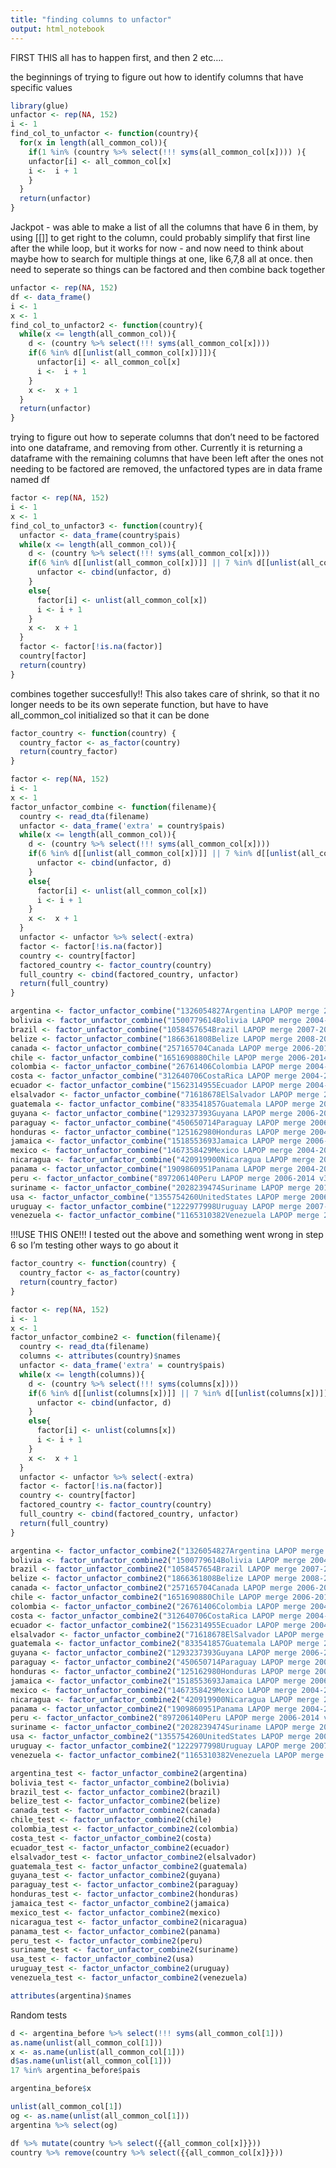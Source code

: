 ```yaml
---
title: "finding columns to unfactor"
output: html_notebook
---
```

FIRST
THIS all has to happen first, and then 2 etc....

the beginnings of trying to figure out how to identify columns that have specific values
```r
library(glue)
unfactor <- rep(NA, 152)
i <- 1
find_col_to_unfactor <- function(country){
  for(x in length(all_common_col)){
    if(1 %in% (country %>% select(!!! syms(all_common_col[x]))) ){
    unfactor[i] <- all_common_col[x]
    i <-  i + 1
    }
  }
  return(unfactor)
}

```


Jackpot - was able to make a list of all the columns that have 6 in them, by using [[]] to get right to the column, could probably simplify that first line after the while loop, but it works for now - and now need to think about maybe how to search for multiple things at one, like 6,7,8 all at once. then need to seperate so things can be factored and then combine back together
```r
unfactor <- rep(NA, 152)
df <- data_frame()
i <- 1
x <- 1
find_col_to_unfactor2 <- function(country){
  while(x <= length(all_common_col)){
    d <- (country %>% select(!!! syms(all_common_col[x])))
    if(6 %in% d[[unlist(all_common_col[x])]]){
      unfactor[i] <- all_common_col[x]
      i <-  i + 1
    }
    x <-  x + 1
  }
  return(unfactor)
}
```


trying to figure out how to seperate columns that don't need to be factored into one dataframe, and removing from other. Currently it is returning a dataframe with the remaining columns that have been left after the ones not needing to be factored are removed, the unfactored types are in data frame named df
```r
factor <- rep(NA, 152)
i <- 1
x <- 1
find_col_to_unfactor3 <- function(country){
  unfactor <- data_frame(country$pais)
  while(x <= length(all_common_col)){
    d <- (country %>% select(!!! syms(all_common_col[x])))
    if(6 %in% d[[unlist(all_common_col[x])]] || 7 %in% d[[unlist(all_common_col[x])]] || 8 %in% d[[unlist(all_common_col[x])]] || 9 %in% d[[unlist(all_common_col[x])]] || 10 %in% d[[unlist(all_common_col[x])]]){
      unfactor <- cbind(unfactor, d)
    }
    else{
      factor[i] <- unlist(all_common_col[x])
      i <- i + 1
    }
    x <-  x + 1
  }
  factor <- factor[!is.na(factor)]
  country[factor]
  return(country)
}
```

combines together succesfully!! This also takes care of shrink, so that it no longer needs to be its own seperate function, but have to have all_common_col initialized so that it can be done
```r
factor_country <- function(country) {
  country_factor <- as_factor(country)
  return(country_factor)
}

factor <- rep(NA, 152)
i <- 1
x <- 1
factor_unfactor_combine <- function(filename){
  country <- read_dta(filename)
  unfactor <- data_frame('extra' = country$pais)
  while(x <= length(all_common_col)){
    d <- (country %>% select(!!! syms(all_common_col[x])))
    if(6 %in% d[[unlist(all_common_col[x])]] || 7 %in% d[[unlist(all_common_col[x])]] || 8 %in% d[[unlist(all_common_col[x])]] || 9 %in% d[[unlist(all_common_col[x])]] || 10 %in% d[[unlist(all_common_col[x])]]){
      unfactor <- cbind(unfactor, d)
    }
    else{
      factor[i] <- unlist(all_common_col[x])
      i <- i + 1
    }
    x <-  x + 1
  }
  unfactor <- unfactor %>% select(-extra)
  factor <- factor[!is.na(factor)]
  country <- country[factor]
  factored_country <- factor_country(country)
  full_country <- cbind(factored_country, unfactor)
  return(full_country)
}
```

```r
argentina <- factor_unfactor_combine("1326054827Argentina LAPOP merge 2008-2014 v3.0_W_dta.zip")
bolivia <- factor_unfactor_combine("1500779614Bolivia LAPOP merge 2004-2014 v3.0_W_dta.zip")
brazil <- factor_unfactor_combine("1058457654Brazil LAPOP merge 2007-2014 v3.0_W_dta.zip")
belize <- factor_unfactor_combine("1866361808Belize LAPOP merge 2008-2014 v3.0_W_dta.zip")
canada <- factor_unfactor_combine("257165704Canada LAPOP merge 2006-2014 v3.0_W_dta.zip")
chile <- factor_unfactor_combine("1651690880Chile LAPOP merge 2006-2014 v3.0_W_dta.zip")
colombia <- factor_unfactor_combine("26761406Colombia LAPOP merge 2004-2014 v3.0_W_dta.zip")
costa <- factor_unfactor_combine("312640706CostaRica LAPOP merge 2004-2014 v3.0_W_dta.zip")
ecuador <- factor_unfactor_combine("1562314955Ecuador LAPOP merge 2004-2014 v3.0_W_dta.zip")
elsalvador <- factor_unfactor_combine("71618678ElSalvador LAPOP merge 2004-2014 v3.0_W_dta.zip")
guatemala <- factor_unfactor_combine("833541857Guatemala LAPOP merge 2004-2014 v3.0_W_dta.zip")
guyana <- factor_unfactor_combine("1293237393Guyana LAPOP merge 2006-2014 v3.0_W_dta.zip")
paraguay <- factor_unfactor_combine("450650714Paraguay LAPOP merge 2006-2014 v3.0_W_dta.zip")
honduras <- factor_unfactor_combine("125162980Honduras LAPOP merge 2004-2014 v3.0_W_dta.zip")
jamaica <- factor_unfactor_combine("1518553693Jamaica LAPOP merge 2006-2014 v3.0_W_dta.zip")
mexico <- factor_unfactor_combine("1467358429Mexico LAPOP merge 2004-2014 v3.0_W_dta.zip")
nicaragua <- factor_unfactor_combine("420919900Nicaragua LAPOP merge 2004-2014 v3.0_W_dta.zip")
panama <- factor_unfactor_combine("1909860951Panama LAPOP merge 2004-2014 v3.0_W_dta.zip")
peru <- factor_unfactor_combine("897206140Peru LAPOP merge 2006-2014 v3.0_W_dta.zip")
suriname <- factor_unfactor_combine("2028239474Suriname LAPOP merge 2010-2014 v3.0_W_dta.zip")
usa <- factor_unfactor_combine("1355754260UnitedStates LAPOP merge 2006-2014 v3.0_W_dta.zip")
uruguay <- factor_unfactor_combine("1222977998Uruguay LAPOP merge 2007-2014 v3.0_W_dta.zip")
venezuela <- factor_unfactor_combine("1165310382Venezuela LAPOP merge 2007-2014 v3.0_W_dta.zip")
```

!!!USE THIS ONE!!!
I tested out the above and something went wrong in step 6 so I'm testing other ways to go about it
```r
factor_country <- function(country) {
  country_factor <- as_factor(country)
  return(country_factor)
}

factor <- rep(NA, 152)
i <- 1
x <- 1
factor_unfactor_combine2 <- function(filename){
  country <- read_dta(filename)
  columns <- attributes(country)$names
  unfactor <- data_frame('extra' = country$pais)
  while(x <= length(columns)){
    d <- (country %>% select(!!! syms(columns[x])))
    if(6 %in% d[[unlist(columns[x])]] || 7 %in% d[[unlist(columns[x])]] || 8 %in% d[[unlist(columns[x])]] || 9 %in% d[[unlist(columns[x])]] || 10 %in% d[[unlist(columns[x])]]){
      unfactor <- cbind(unfactor, d)
    }
    else{
      factor[i] <- unlist(columns[x])
      i <- i + 1
    }
    x <-  x + 1
  }
  unfactor <- unfactor %>% select(-extra)
  factor <- factor[!is.na(factor)]
  country <- country[factor]
  factored_country <- factor_country(country)
  full_country <- cbind(factored_country, unfactor)
  return(full_country)
}
```

```r
argentina <- factor_unfactor_combine2("1326054827Argentina LAPOP merge 2008-2014 v3.0_W_dta.zip")
bolivia <- factor_unfactor_combine2("1500779614Bolivia LAPOP merge 2004-2014 v3.0_W_dta.zip")
brazil <- factor_unfactor_combine2("1058457654Brazil LAPOP merge 2007-2014 v3.0_W_dta.zip")
belize <- factor_unfactor_combine2("1866361808Belize LAPOP merge 2008-2014 v3.0_W_dta.zip")
canada <- factor_unfactor_combine2("257165704Canada LAPOP merge 2006-2014 v3.0_W_dta.zip")
chile <- factor_unfactor_combine2("1651690880Chile LAPOP merge 2006-2014 v3.0_W_dta.zip")
colombia <- factor_unfactor_combine2("26761406Colombia LAPOP merge 2004-2014 v3.0_W_dta.zip")
costa <- factor_unfactor_combine2("312640706CostaRica LAPOP merge 2004-2014 v3.0_W_dta.zip")
ecuador <- factor_unfactor_combine2("1562314955Ecuador LAPOP merge 2004-2014 v3.0_W_dta.zip")
elsalvador <- factor_unfactor_combine2("71618678ElSalvador LAPOP merge 2004-2014 v3.0_W_dta.zip")
guatemala <- factor_unfactor_combine2("833541857Guatemala LAPOP merge 2004-2014 v3.0_W_dta.zip")
guyana <- factor_unfactor_combine2("1293237393Guyana LAPOP merge 2006-2014 v3.0_W_dta.zip")
paraguay <- factor_unfactor_combine2("450650714Paraguay LAPOP merge 2006-2014 v3.0_W_dta.zip")
honduras <- factor_unfactor_combine2("125162980Honduras LAPOP merge 2004-2014 v3.0_W_dta.zip")
jamaica <- factor_unfactor_combine2("1518553693Jamaica LAPOP merge 2006-2014 v3.0_W_dta.zip")
mexico <- factor_unfactor_combine2("1467358429Mexico LAPOP merge 2004-2014 v3.0_W_dta.zip")
nicaragua <- factor_unfactor_combine2("420919900Nicaragua LAPOP merge 2004-2014 v3.0_W_dta.zip")
panama <- factor_unfactor_combine2("1909860951Panama LAPOP merge 2004-2014 v3.0_W_dta.zip")
peru <- factor_unfactor_combine2("897206140Peru LAPOP merge 2006-2014 v3.0_W_dta.zip")
suriname <- factor_unfactor_combine2("2028239474Suriname LAPOP merge 2010-2014 v3.0_W_dta.zip")
usa <- factor_unfactor_combine2("1355754260UnitedStates LAPOP merge 2006-2014 v3.0_W_dta.zip")
uruguay <- factor_unfactor_combine2("1222977998Uruguay LAPOP merge 2007-2014 v3.0_W_dta.zip")
venezuela <- factor_unfactor_combine2("1165310382Venezuela LAPOP merge 2007-2014 v3.0_W_dta.zip")
```


```r
argentina_test <- factor_unfactor_combine2(argentina)
bolivia_test <- factor_unfactor_combine2(bolivia)
brazil_test <- factor_unfactor_combine2(brazil)
belize_test <- factor_unfactor_combine2(belize)
canada_test <- factor_unfactor_combine2(canada)
chile_test <- factor_unfactor_combine2(chile)
colombia_test <- factor_unfactor_combine2(colombia)
costa_test <- factor_unfactor_combine2(costa)
ecuador_test <- factor_unfactor_combine2(ecuador)
elsalvador_test <- factor_unfactor_combine2(elsalvador)
guatemala_test <- factor_unfactor_combine2(guatemala)
guyana_test <- factor_unfactor_combine2(guyana)
paraguay_test <- factor_unfactor_combine2(paraguay)
honduras_test <- factor_unfactor_combine2(honduras)
jamaica_test <- factor_unfactor_combine2(jamaica)
mexico_test <- factor_unfactor_combine2(mexico)
nicaragua_test <- factor_unfactor_combine2(nicaragua)
panama_test <- factor_unfactor_combine2(panama)
peru_test <- factor_unfactor_combine2(peru)
suriname_test <- factor_unfactor_combine2(suriname)
usa_test <- factor_unfactor_combine2(usa)
uruguay_test <- factor_unfactor_combine2(uruguay)
venezuela_test <- factor_unfactor_combine2(venezuela)
```

```r
attributes(argentina)$names
```


Random tests
```r
d <- argentina_before %>% select(!!! syms(all_common_col[1]))
as.name(unlist(all_common_col[1]))
x <- as.name(unlist(all_common_col[1]))
d$as.name(unlist(all_common_col[1]))
17 %in% argentina_before$pais
```

```r

argentina_before$x
```


```r
unlist(all_common_col[1])
og <- as.name(unlist(all_common_col[1]))
argentina %>% select(og)
```



```r
df %>% mutate(country %>% select({{all_common_col[x]}})) 
country %>% remove(country %>% select({{all_common_col[x]}}))
```

